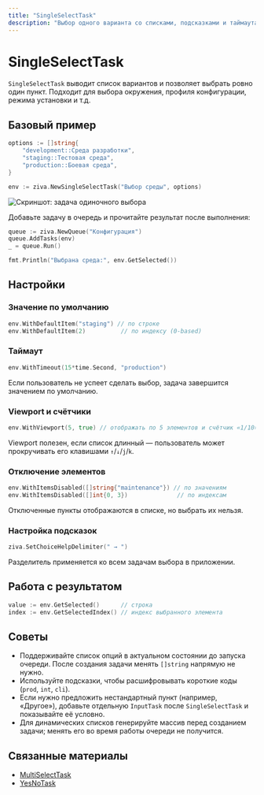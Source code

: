 ```yaml
---
title: "SingleSelectTask"
description: "Выбор одного варианта со списками, подсказками и таймаутами"
---
```


# SingleSelectTask

`SingleSelectTask` выводит список вариантов и позволяет выбрать ровно один пункт. Подходит для выбора окружения, профиля конфигурации, режима установки и т.д.

## Базовый пример

```go
options := []string{
    "development::Среда разработки",
    "staging::Тестовая среда",
    "production::Боевая среда",
}

env := ziva.NewSingleSelectTask("Выбор среды", options)
```

![Скриншот: задача одиночного выбора](/images/pic_2.png)

Добавьте задачу в очередь и прочитайте результат после выполнения:

```go
queue := ziva.NewQueue("Конфигурация")
queue.AddTasks(env)
_ = queue.Run()

fmt.Println("Выбрана среда:", env.GetSelected())
```

## Настройки

### Значение по умолчанию

```go
env.WithDefaultItem("staging") // по строке
env.WithDefaultItem(2)          // по индексу (0-based)
```

### Таймаут

```go
env.WithTimeout(15*time.Second, "production")
```

Если пользователь не успеет сделать выбор, задача завершится значением по умолчанию.

### Viewport и счётчики

```go
env.WithViewport(5, true) // отображать по 5 элементов и счётчик «1/10»
```

Viewport полезен, если список длинный — пользователь может прокручивать его клавишами `↑`/`↓`/`j`/`k`.

### Отключение элементов

```go
env.WithItemsDisabled([]string{"maintenance"}) // по значениям
env.WithItemsDisabled([]int{0, 3})              // по индексам
```

Отключенные пункты отображаются в списке, но выбрать их нельзя.

### Настройка подсказок

```go
ziva.SetChoiceHelpDelimiter(" → ")
```

Разделитель применяется ко всем задачам выбора в приложении.

## Работа с результатом

```go
value := env.GetSelected()      // строка
index := env.GetSelectedIndex() // индекс выбранного элемента
```

## Советы

- Поддерживайте список опций в актуальном состоянии до запуска очереди. После создания задачи менять `[]string` напрямую не нужно.
- Используйте подсказки, чтобы расшифровывать короткие коды (`prod`, `int`, `cli`).
- Если нужно предложить нестандартный пункт (например, «Другое»), добавьте отдельную `InputTask` после `SingleSelectTask` и показывайте её условно.
- Для динамических списков генерируйте массив перед созданием задачи; менять его во время работы очереди не получится.

## Связанные материалы

- [MultiSelectTask](/ru/components/multiselect-task)
- [YesNoTask](/ru/components/yesno-task)
